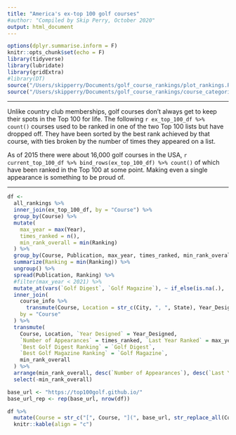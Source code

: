 ```yaml
---
title: "America's ex-top 100 golf courses"
#author: "Compiled by Skip Perry, October 2020"
output: html_document
---
```


```r
options(dplyr.summarise.inform = F)
knitr::opts_chunk$set(echo = F)
library(tidyverse)
library(lubridate)
library(gridExtra)
#library(DT)
source("/Users/skipperry/Documents/golf_course_rankings/plot_rankings.R")
source("/Users/skipperry/Documents/golf_course_rankings/course_categories.R")
```

*** 

Unlike country club memberships, golf courses don't always get to keep their spots in the Top 100 for life. The following `r ex_top_100_df %>% count()` courses used to be ranked in one of the two Top 100 lists but have dropped off. They have been sorted by the best rank achieved by that course, with ties broken by the number of times they appeared on a list.  

As of 2015 there were about 16,000 golf courses in the USA, `r current_top_100_df %>% bind_rows(ex_top_100_df) %>% count()` of which have been ranked in the Top 100 at some point. Making even a single appearance is something to be proud of. 

***

```r
df <- 
  all_rankings %>% 
  inner_join(ex_top_100_df, by = "Course") %>% 
  group_by(Course) %>% 
  mutate(
    max_year = max(Year),
    times_ranked = n(),
    min_rank_overall = min(Ranking)
  ) %>% 
  group_by(Course, Publication, max_year, times_ranked, min_rank_overall) %>% 
  summarize(Ranking = min(Ranking)) %>% 
  ungroup() %>% 
  spread(Publication, Ranking) %>% 
  #filter(max_year < 2021) %>% 
  mutate_at(vars(`Golf Digest`, `Golf Magazine`), ~ if_else(is.na(.), '-', as.character(.))) %>% 
  inner_join(
    course_info %>% 
      transmute(Course, Location = str_c(City, ", ", State), Year_Designed), 
    by = "Course"
  ) %>% 
  transmute(
    Course, Location, `Year Designed` = Year_Designed, 
    `Number of Appearances` = times_ranked, `Last Year Ranked` = max_year,
    `Best Golf Digest Ranking` = `Golf Digest`,
    `Best Golf Magazine Ranking` = `Golf Magazine`,
    min_rank_overall
  ) %>% 
  arrange(min_rank_overall, desc(`Number of Appearances`), desc(`Last Year Ranked`)) %>% 
  select(-min_rank_overall)

base_url <- "https://top100golf.github.io/"
base_url_rep <- rep(base_url, nrow(df))

df %>% 
  mutate(Course = str_c("[", Course, "](", base_url, str_replace_all(Course, "\\(|\\)|\\s|\\'", "-"), ".html)")) %>% 
  knitr::kable(align = "c")
```
